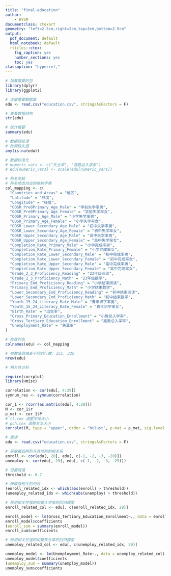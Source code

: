 ```yaml
---
title: "final-education"
author:
    - HYSM
documentclass: ctexart
geometry: "left=2.5cm,right=2cm,top=3cm,bottom=2.5cm"
output:
  pdf_document: default
  html_notebook: default
  rticles::ctex:
    fig_caption: yes
    number_sections: yes
    toc: yes
classoption: "hyperref,"
---
```

```r
# 加载需要的包
library(dplyr)
library(ggplot2)

# 读取需要数据集
edu <- read.csv("education.csv", stringsAsFactors = F)

# 查看数据结构
str(edu)
```
```r
# 统计概要
summary(edu)
```
```r
# 数据预处理
# 检测缺失值
any(is.na(edu))

# 数据标准化
# numeric_vars <- c("失业率", "高教总入学率")
# edu[numeric_vars] <- scale(edu[numeric_vars])

# 列名简短
# 列名修改对应的映射字典
col_mapping <- c(
  "Countries and Areas" = "地区",
  "Latitude" = "纬度",
  "Longitude" = "经度",
  "OOSR_Pre0Primary_Age_Male" = "学前失学率男",
  "OOSR_Pre0Primary_Age_Female" = "学前失学率女",
  "OOSR_Primary_Age_Male" = "小学失学率男",
  "OOSR_Primary_Age_Female" = "小学失学率女",
  "OOSR_Lower_Secondary_Age_Male" = "初中失学率男",
  "OOSR_Lower_Secondary_Age_Female" = "初中失学率女",
  "OOSR_Upper_Secondary_Age_Male" = "高中失学率男",
  "OOSR_Upper_Secondary_Age_Female" = "高中失学率女",
  "Completion_Rate_Primary_Male" = "小学完成率男",
  "Completion_Rate_Primary_Female" = "小学完成率女",
  "Completion_Rate_Lower_Secondary_Male" = "初中完成率男",
  "Completion_Rate_Lower_Secondary_Female" = "初中完成率女",
  "Completion_Rate_Upper_Secondary_Male" = "高中完成率男",
  "Completion_Rate_Upper_Secondary_Female" = "高中完成率女",
  "Grade_2_3_Proficiency_Reading" = "23年级阅读",
  "Grade_2_3_Proficiency_Math" = "23年级数学",
  "Primary_End_Proficiency_Reading" = "小学结束阅读",
  "Primary_End_Proficiency_Math" = "小学结束数学",
  "Lower_Secondary_End_Proficiency_Reading" = "初中结束阅读",
  "Lower_Secondary_End_Proficiency_Math" = "初中结束数学",
  "Youth_15_24_Literacy_Rate_Male" = "青年识字率男",
  "Youth_15_24_Literacy_Rate_Female" = "青年识字率女",
  "Birth_Rate" = "出生率",
  "Gross_Primary_Education_Enrollment" = "小教总入学率",
  "Gross_Tertiary_Education_Enrollment" = "高教总入学率",
  "Unemployment_Rate" = "失业率"
)

# 修改列名
colnames(edu) <- col_mapping

```
```r
# 参数值意味着不同的行数: 351, 325
nrow(edu)
```

```r
# 相关性分析

require(corrplot)
library(Hmisc)

correlation <- cor(edu[, 4:29])
symnum_res <- symnum(correlation)

cor_1 <- rcorr(as.matrix(edu[, 4:29]))
M <- cor_1$r
p_mat <- cor_1$P
# tl.cex 调整字体大小
# pch.cex 调整叉叉大小
corrplot(M, type = "upper", order = "hclust", p.mat = p_mat, sig.level = 0.01, tl.cex = 0.7, pch.cex = 0.7)
```

```r
# 重读
edu <- read.csv("education.csv", stringsAsFactors = F)
```


```r

# 获取最后两列与其他列的相关系
enroll <- cor(edu[, 28], edu[, c(-1, -2, -3, -28)])
unemploy <- cor(edu[, 29], edu[, c(-1, -2, -3, -29)])

# 设置阈值
threshold <- 0.7

# 获取强相关的列号
(enroll_related_idx <- which(abs(enroll) > threshold))
(unemploy_related_idx <- which(abs(unemploy) > threshold))
```
```r
# 使用相关性强的构建入学率的回归模型
enroll_related_col <- edu[, c(enroll_related_idx, 28)]

enroll_model <- lm(Gross_Tertiary_Education_Enrollment~., data = enroll_related_col)
enroll_model$coefficients
(enroll_sum = summary(enroll_model))
enroll_sum$coefficients
```
```r
# 使用相关性强的构建失业率的回归模型
unemploy_related_col <- edu[, c(unemploy_related_idx, 29)]

unemploy_model <- lm(Unemployment_Rate~., data = unemploy_related_col)
unemploy_model$coefficients
(unemploy_sum = summary(unemploy_model))
unemploy_sum$coefficients
```
